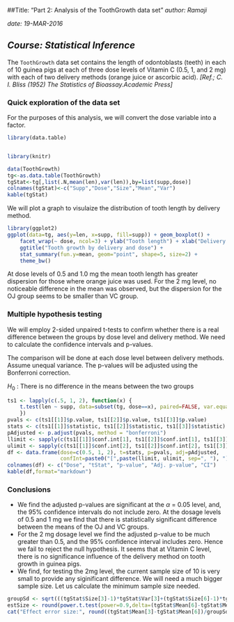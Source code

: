 ##Title: "Part 2: Analysis of the ToothGrowth data set"
*author: Ramaji*


*date: 19-MAR-2016*

*Course: Statistical Inference*
---
The `ToothGrowth` data set contains the length of odontoblasts (teeth) in each of 10 guinea pigs at each of three dose levels of Vitamin C (0.5, 1, and 2 mg) with each of two delivery methods (orange juice 
or ascorbic acid).
*[Ref.; C. I. Bliss (1952) The Statistics of Bioassay.Academic Press]*

### Quick exploration of the data set

For the purposes of this analysis, we will convert the dose variable into a factor.

```{r}
library(data.table)


library(knitr)

data(ToothGrowth)
tg<-as.data.table(ToothGrowth)
tgStat<-tg[,list(.N,mean(len),var(len)),by=list(supp,dose)]
colnames(tgStat)<-c("Supp","Dose","Size","Mean","Var")
kable(tgStat)
```
We will plot a graph to visulaize the distribution of tooth length by delivery method.

```{r}
library(ggplot2)
ggplot(data=tg, aes(y=len, x=supp, fill=supp)) + geom_boxplot() +
    facet_wrap(~ dose, ncol=3) + ylab("Tooth length") + xlab("Delivery method") + 
    ggtitle("Tooth growth by delivery and dose") + 
    stat_summary(fun.y=mean, geom="point", shape=5, size=2) +
    theme_bw()
```

At dose levels of 0.5 and 1.0 mg the mean tooth length has greater dispersion for those where orange juice was used. For the 2 mg level, no noticeable difference in the mean was observed, but the dispersion for the OJ group seems to be smaller than VC group. 

### Multiple hypothesis testing

We will employ 2-sided unpaired t-tests to confirm whether there is a real difference between the groups by dose level and delivery method. We need to calculate the confidence intervals and p-values.

The comparison will be done at each dose level between delivery methods. Assume unequal variance. The p-values will be adjusted using the Bonferroni correction.

$H_0$ : There is no difference in the means between the two groups 

```{r results='asis'}

ts1 <- lapply(c(.5, 1, 2), function(x) {
    t.test(len ~ supp, data=subset(tg, dose==x), paired=FALSE, var.equal=FALSE)
    })
pvals <- c(ts1[[1]]$p.value, ts1[[2]]$p.value, ts1[[3]]$p.value)
stats <- c(ts1[[1]]$statistic, ts1[[2]]$statistic, ts1[[3]]$statistic)
pAdjusted <- p.adjust(pvals, method = "bonferroni")
llimit <- sapply(c(ts1[[1]]$conf.int[1], ts1[[2]]$conf.int[1], ts1[[3]]$conf.int[1]), round, 3)
ulimit <- sapply(c(ts1[[1]]$conf.int[2], ts1[[2]]$conf.int[2], ts1[[3]]$conf.int[2]), round, 3)
df <- data.frame(dose=c(0.5, 1, 2), t=stats, p=pvals, adj=pAdjusted,
                 confInt=paste0("[",paste(llimit, ulimit, sep=", "), "]"))
colnames(df) <- c("Dose", "tStat", "p-value", "Adj. p-value", "CI")
kable(df,format="markdown")
```


### Conclusions

- We find the adjusted p-values are significant at the $\alpha$ = 0.05 level, and, the 95% confidence intervals do not include zero. At the dosage levels of 0.5 and 1 mg we find that there is statistically significant difference between the means of the OJ and VC groups.
- For the 2 mg dosage level we find the adjusted p-value to be much greater than 0.5, and the 95% confidence interval includes zero.  Hence we fail to reject the null hypothesis. It seems that at Vitamin C level, there is no significance influence of the delivery method on tooth growth in guinea pigs.
- We find, for testing the 2mg level, the current sample size of 10 is very small to provide any siginificant difference. We will need a much bigger sample size. Let us calculate the minimum sample size needed.

```{r}
groupSd <- sqrt(((tgStat$Size[3]-1)*tgStat$Var[3]+(tgStat$Size[6]-1)*tgStat$Var[6])/(tgStat$Size[3]+tgStat$Size[6]-2))
estSize <- round(power.t.test(power=0.9,delta=(tgStat$Mean[6]-tgStat$Mean[3]),sd=groupSd)$n,0)
cat("Effect error size:", round((tgStat$Mean[3]-tgStat$Mean[6])/groupSd, 3),"\nEstimated Size:",estSize)
```


